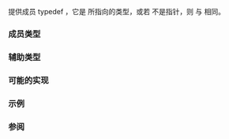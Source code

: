 {{cpp/title|remove_pointer}}
{{cpp/meta/navbar}}
{{dcl begin}}
{{dcl header|type_traits}}
{{dcl|since=c++11|1=
template&lt; class T &gt;
struct remove_pointer;
}}
{{dcl end}}

提供成员 typedef {{tt|type}}，它是 {{tt|T}} 所指向的类型，或若 {{tt|T}} 不是指针，则 {{tt|type}} 与 {{tt|T}} 相同。

{{cpp/types/nospec}}

===成员类型===
{{dsc begin}}
{{dsc hitem|名称|定义}}
{{dsc|{{tt|type}}|{{tt|T}} 所指向的类型，或若 {{tt|T}} 不是指针则为 {{tt|T}}}}
{{dsc end}}

===辅助类型===
{{dcl begin}}
{{dcl|since=c++14|1=
template&lt; class T &gt;
using remove_pointer_t = typename remove_pointer&lt;T&gt;::type;
}}
{{dcl end}}

===可能的实现===
{{eq fun
|1=
template&lt;class T&gt; struct remove_pointer { typedef T type; };
template&lt;class T&gt; struct remove_pointer&lt;T*&gt; { typedef T type; };
template&lt;class T&gt; struct remove_pointer&lt;T* const&gt; { typedef T type; };
template&lt;class T&gt; struct remove_pointer&lt;T* volatile&gt; { typedef T type; };
template&lt;class T&gt; struct remove_pointer&lt;T* const volatile&gt; { typedef T type; };
}}

===示例===
{{example
|code=
#include &lt;type_traits&gt;

static_assert
(
    std::is_same_v&lt;int, int&gt; == true &amp;&amp;
    std::is_same_v&lt;int, int*&gt; == false &amp;&amp;
    std::is_same_v&lt;int, int**&gt; == false &amp;&amp;
    std::is_same_v&lt;int, std::remove_pointer_t&lt;int&gt;&gt; == true &amp;&amp;
    std::is_same_v&lt;int, std::remove_pointer_t&lt;int*&gt;&gt; == true &amp;&amp;
    std::is_same_v&lt;int, std::remove_pointer_t&lt;int**&gt;&gt; == false &amp;&amp;
    std::is_same_v&lt;int, std::remove_pointer_t&lt;int* const&gt;&gt; == true &amp;&amp;
    std::is_same_v&lt;int, std::remove_pointer_t&lt;int* volatile&gt;&gt; == true &amp;&amp;
    std::is_same_v&lt;int, std::remove_pointer_t&lt;int* const volatile&gt;&gt; == true
);

int main() {}
}}

===参阅===
{{dsc begin}}
{{dsc inc|cpp/types/dsc is_pointer}}
{{dsc inc|cpp/types/dsc add_pointer}}
{{dsc end}}

{{langlinks|de|en|es|fr|it|ja|pt|ru}}
